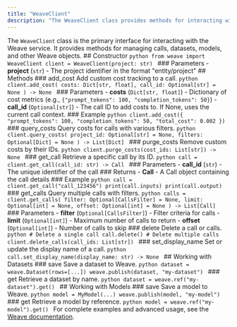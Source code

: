 ```yaml
---
title: "WeaveClient"
description: "The WeaveClient class provides methods for interacting with the Weave service"
---
```

The `WeaveClient` class is the primary interface for interacting with the Weave service. It provides methods for managing calls, datasets, models, and other Weave objects. ## Constructor ```python from weave import WeaveClient client = WeaveClient(project: str) ``` ### Parameters - **project** (`str`) - The project identifier in the format "entity/project" ## Methods ### add_cost Add custom cost tracking to a call. ```python client.add_cost( costs: Dict[str, float], call_id: Optional[str] = None ) -> None ``` ### Parameters - **costs** (`Dict[str, float]`) - Dictionary of cost metrics (e.g., `{"prompt_tokens": 100, "completion_tokens": 50}`) - **call_id** (`Optional[str]`) - The call ID to add costs to. If None, uses the current call context. ### Example ```python client.add_cost({ "prompt_tokens": 100, "completion_tokens": 50, "total_cost": 0.002 }) ``` ### query_costs Query costs for calls with various filters. ```python client.query_costs( project_id: Optional[str] = None, filters: Optional[Dict] = None ) -> List[Dict] ``` ### purge_costs Remove custom costs by their IDs. ```python client.purge_costs(cost_ids: List[str]) -> None ``` ### get_call Retrieve a specific call by its ID. ```python call = client.get_call(call_id: str) -> Call ``` ### Parameters - **call_id** (`str`) - The unique identifier of the call ### Returns - **Call** - A Call object containing the call details ### Example ```python call = client.get_call("call_123456") print(call.inputs) print(call.output) ``` ### get_calls Query multiple calls with filters. ```python calls = client.get_calls( filter: Optional[CallsFilter] = None, limit: Optional[int] = None, offset: Optional[int] = None ) -> List[Call] ``` ### Parameters - **filter** (`Optional[CallsFilter]`) - Filter criteria for calls - **limit** (`Optional[int]`) - Maximum number of calls to return - **offset** (`Optional[int]`) - Number of calls to skip ### delete Delete a call or calls. ```python # Delete a single call call.delete() # Delete multiple calls client.delete_calls(call_ids: List[str]) ``` ### set_display_name Set or update the display name of a call. ```python call.set_display_name(display_name: str) -> None ``` ## Working with Datasets ### save Save a dataset to Weave. ```python dataset = weave.Dataset(rows=[...]) weave.publish(dataset, "my-dataset") ``` ### get Retrieve a dataset by name. ```python dataset = weave.ref("my-dataset").get() ``` ## Working with Models ### save Save a model to Weave. ```python model = MyModel(...) weave.publish(model, "my-model") ``` ### get Retrieve a model by reference. ```python model = weave.ref("my-model").get() ``` <Note> For complete examples and advanced usage, see the [Weave documentation](https://weave-docs.wandb.ai/). </Note>